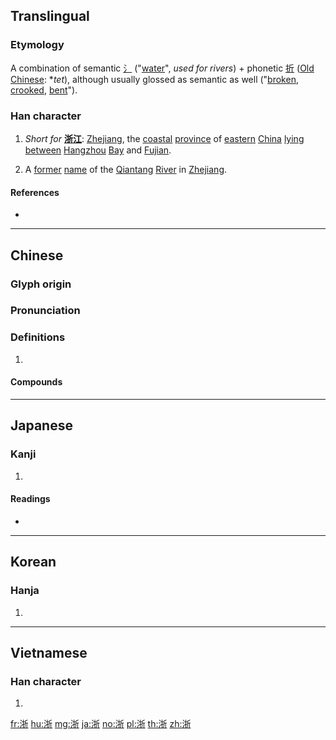 ==Translingual==

===Etymology===
A combination of semantic [[氵]] ("[[water]]", ''used for rivers'') + phonetic [[折]] ([[Appendix:Baxter-Sagart Old Chinese reconstruction|Old Chinese]]: *''tet''), although usually glossed as semantic as well ("[[broken]], [[crooked]], [[bent]]").

===Han character===
{{Han char|rn=85|rad=水|as=07|sn=10|four=32121|canj=EQHL}}

# {{lb|zh|geography|abbreviation}} ''Short for'' '''[[浙江]]''': [[Zhejiang]], the [[coastal]] [[province]] of [[eastern]] [[China]] [[lying]] [[between]] [[Hangzhou]] [[bay|Bay]] and [[Fujian]].
# {{lb|zh|historical|geography}} A [[former]] [[name]] of the [[Qiantang]] [[river|River]] in [[Zhejiang]].

====References====
* {{Han ref|kx=0623.210|dkj=17458|dj=1021.100|hdz=31618.200|uh=6D59|ud=27993|bh=AEFD|bd=44797}}

----

==Chinese==
{{zh-forms}}

===Glyph origin===
{{Han etym}}

===Pronunciation===
{{zh-pron
|m=zhè
|c=zit3
|mn=qz,tw,xm,zz:chiat
|mc=y
|oc=y
|cat=
}}

===Definitions===
{{zh-hanzi}}

# {{rfdef|zh}}

====Compounds====
{{zh-der|兩浙|江浙|浙本|浙東|浙東學派|浙江|浙江潮|浙江省|浙贛鐵路}}

----

==Japanese==

===Kanji===
{{ja-kanji|grade=|rs=水07}}

# {{defn|lang=ja|sort=水07}}

====Readings====
* {{ja-readings|on=[[せつ]] (setsu)|kun=[[よなげる]] (yonageru)}}

----

==Korean==

===Hanja===
{{ko-hanja|hangeul=절|eumhun=강|rv=jeol|mr=chŏl|y=cel}}

# {{defn|lang=ko|sort=水07}}

----

==Vietnamese==

===Han character===
{{vi-hantu|[[chiết]]|rs=水07}}

# {{defn|lang=vi|sort=水07}}

[[fr:浙]]
[[hu:浙]]
[[mg:浙]]
[[ja:浙]]
[[no:浙]]
[[pl:浙]]
[[th:浙]]
[[zh:浙]]